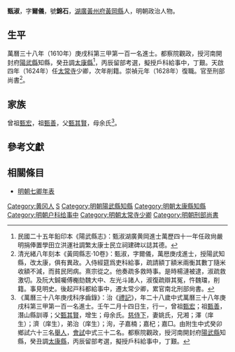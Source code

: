 {{明清人物信息框
| 姓名 = 甄淑
| 原名 =
| 圖片名稱= 
| 圖片大小 =
| 圖片說明 = 
| 最高職務 = 刑部尚書
| 國家 = 大明 
| 爵位 =
| 籍貫 = [[湖廣|湖廣]][[黃州府|黃州府]][[黃岡縣|黃岡縣]]民籍
| 族裔 = 
| 字號 = 字爾儀，號錦石
| 諡號 =
| 出生日期 = 萬曆十四年（1586年）
| 出生地點 =
| 逝世日期 = 崇禎十四年（1641年）
| 逝世地點 =
| 墓葬 =
| 配偶 = 姚氏
| 親屬 = 
| 出身 =
* 萬曆三十八年庚戌科同進士出身
| 經歷 =
| 著作 =  
}}
'''甄淑'''{{BD|1586年||1641年||Zhen甄}}，字'''爾儀'''，號'''錦石'''，[[湖廣|湖廣]][[黃州府|黃州府]][[黃岡縣|黃岡縣]]人，明朝政治人物。

==生平==
萬曆三十八年（1610年）庚戌科第三甲第一百一名進士。都察院觀政，授河南開封府[[陽武縣|陽武縣]]知縣，癸丑調[[太康縣|太康縣]]<ref>民國二十五年鉛印本《陽武縣志》：甄淑湖廣黄岡進士萬歷四十一年任政尙嚴明捐俸置學田立洪運社調繁太康士民立祠建碑以誌其德。</ref>，丙辰留部考選，擬授戶科給事中，丁艱。天啟四年（1624年）任[[太常寺|太常寺]]少卿，次年削籍。崇禎元年（1628年）復職。官至刑部尚書<ref>清光緒八年刻本《黃岡縣志·10卷》：甄淑，字爾儀，萬厯庚戌進士，授陽武知縣，改太康，俱有異政。入侍經筵爲吏科給事，疏請額丁額米兩衡其數丁隨米收額不減，而貧民罔病。熹宗從之。他奏疏多救時事。是時楊漣被逮，淑疏救激切。及阮大鋮囑傅櫆劾魏大中、左光斗諸人，淑復疏辯其冤，忤魏璫，削籍。事見明史。後起戸科都給事中，遷太常少卿，累官南北刑部尙書。</ref>。

==家族==
曾祖[[甄宏|甄宏]]，祖[[甄善|甄善]]，父[[甄其賢|甄其賢]]，母余氏<ref>《萬曆三十八年庚戌科序齒錄》：治《[[禮記|禮記]]》，年二十八歲中式萬曆三十八年庚戌科第三甲第一百一名進士。壬午二月十四日生，行一，曾祖[[甄宏|甄宏]]；祖[[甄善|甄善]]，潛山縣訓導；父[[甄其賢|甄其賢]]，增生；母余氏。[[慈侍下|慈侍下]]，妻姚氏，兄湘；澤（庠生）；濟（庠生），弟治（庠生）；洵，子嘉楠；嘉杞；嘉□。由附生中式癸卯鄉試六十三名[[舉人|舉人]]，[[會試|會試]]中式三十二名。都察院觀政，授河南開封府[[陽武縣|陽武縣]]知縣，癸丑調[[太康縣|太康縣]]，丙辰留部考選，擬授戶科給事中，丁艱。</ref>。

==參考文獻==
{{reflist}}

==相關條目==
*[[明朝七卿年表|明朝七卿年表]]

{{萬曆三十八年庚戌科殿试金榜}}

{{Authority control}}

{{DEFAULTSORT:Zhen甄}}
[[Category:黄冈人|Category:黄冈人]]
[[Category:甄姓|S]]
[[Category:明朝陽武縣知縣|Category:明朝陽武縣知縣]]
[[Category:明朝太康縣知縣|Category:明朝太康縣知縣]]
[[Category:明朝户科给事中|Category:明朝户科给事中]]
[[Category:明朝太常寺少卿|Category:明朝太常寺少卿]]
[[Category:明朝刑部尚書|Category:明朝刑部尚書]]